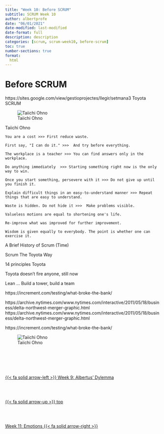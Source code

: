 ```yaml
---
title: "Week 10: Before SCRUM"
subtitle: SCRUM Week 10
author: albertprofe
date: "06/01/2021"
date-modified: last-modified
date-format: full
description: description
categories: [scrum, scrum-week10, before-scrum]
toc: true
number-sections: true
format:
  html
---
```


# Before SCRUM



https://sites.google.com/view/gestioprojectes/llegir/setmana3
Toyota SCRUM

![Taiichi Ohno](/images/scrum/taiichiOhno.jpg)

Taiichi Ohno

    You are a cost >>> First reduce waste.

    First say, "I can do it." >>>  And try before everything.

    The workplace is a teacher >>> You can find answers only in the workplace.

    Do anything immediately  >>> Starting something right now is the only way to win.

    Once you start something, persevere with it >>> Do not give up until you finish it.

    Explain difficult things in an easy-to-understand manner >>> Repeat things that are easy to understand.

    Waste is hidden. Do not hide it >>>  Make problems visible.

    Valueless motions are equal to shortening one's life.

    Re-improve what was improved for further improvement.

    Wisdom is given equally to everybody. The point is whether one can exercise it.

A Brief History of Scrum (Time)

Scrum The Toyota Way

14 principles Toyota 

Toyota doesn't fire anyone, still now 

Lean ... Build a tower, build a team 

https://increment.com/testing/what-broke-the-bank/

https://archive.nytimes.com/www.nytimes.com/interactive/2011/05/18/business/delta-northwest-merger-graphic.html
https://archive.nytimes.com/www.nytimes.com/interactive/2011/05/18/business/delta-northwest-merger-graphic.html

https://increment.com/testing/what-broke-the-bank/


![Taiichi Ohno](/images/scrum/agilehistory-11.png)

<!--- navLinks -->
<br><br>
<div class=row>
<br>
<div class='column left previous'>
<br>
[{{< fa solid arrow-left >}} Week 9: Albertus' Dylemma](/scrum/scrum-week9.qmd)
<br>
</div>
<br>
<div class='column center'>
<br>
[{{< fa solid arrow-up >}} top](#top)
<br>
</div>
<br>
<div class='column right next'>
<br>
[Week 11: Emotions {{< fa solid arrow-right >}}](/scrum/scrum-week11.qmd)
<br>
</div>
<br>
</div>
